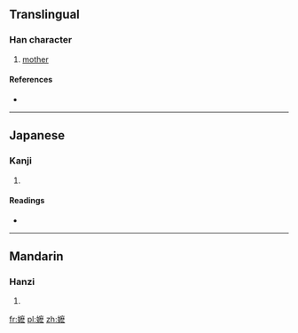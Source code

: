 {{also|嬤}}
==Translingual==

===Han character===
{{Han char|rn=38|rad=女|as=14|sn=17|four=|canj=女戈木戈 (VIDI)|ids=⿰[[女]][[麽]]}}

# [[mother]]

====References====
* {{Han ref|kx=0273.171|hdz=80018.150|uh=5B37|ud=23351}}

----

==Japanese==

===Kanji===
{{ja-kanji|grade=|rs=女14}}

# {{defn|lang=ja|sort=女14}}

====Readings====
* {{ja-readings|on=[[ば]] (ba), [[ま]] (ma)|kun=}}

----

==Mandarin==

===Hanzi===
{{cmn-hanzi|tra=嬤|pin=[[mā]] ([[ma1]])|wg=ma<sup>1</sup>}}

# {{defn|lang=cmn|sort=女14}}

[[fr:嬷]]
[[pl:嬷]]
[[zh:嬷]]